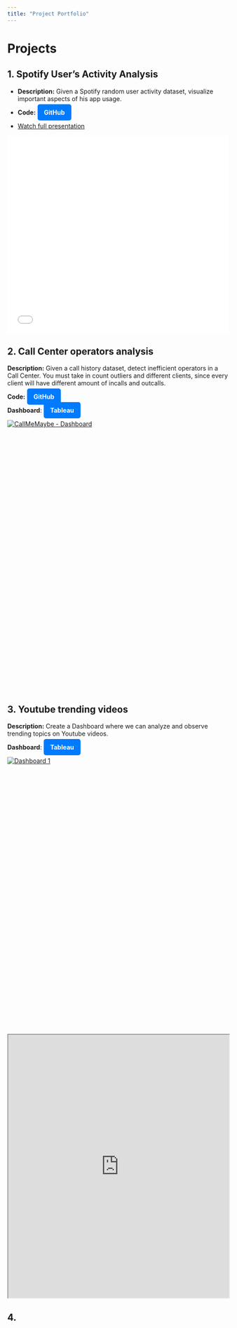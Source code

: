 ```yaml
---
title: "Project Portfolio"
---
```


# Projects

## 1. Spotify User's Activity Analysis
- **Description:** Given a Spotify random user activity dataset, visualize important aspects of his app usage.

- **Code:** <a href="https://github.com/Gubato/gubato.github.io/blob/main/Projects/Spotify/Top%20Spotify%20tracks.ipynb" 
    target="_blank" style="
    background-color:#007BFF;
    color:white;
    padding:10px 15px;
    border-radius:5px;
    text-decoration:none;
    font-weight:bold;"> GitHub </a>

- [Watch full presentation](Projects/Spotify/Presentation.html) 

<iframe src="Projects/Spotify/Presentation.html"
            width="100%"
            height="450px"
            style="border:none;">
</iframe>

## 2. Call Center operators analysis
**Description:** Given a call history dataset, detect inefficient operators in a Call Center. You must take in count outliers and different clients, since every client will have different amount of incalls and outcalls.

**Code:** <a href="https://github.com/Gubato/gubato.github.io/blob/main/Projects/Call%20center%20operators/FP%20-%20Callcenter%20operators%20analysis.ipynb" 
    target="_blank" style="
    background-color:#007BFF;
    color:white;
    padding:10px 15px;
    border-radius:5px;
    text-decoration:none;
    font-weight:bold;"> GitHub </a>

**Dashboard**: <a href="https://public.tableau.com/app/profile/luis.gutierrez2670/viz/Dashboard_17469899994240/Dashboard1#2" 
    target="_blank" style="
    background-color:#007BFF;
    color:white;
    padding:10px 15px;
    border-radius:5px;
    text-decoration:none;
    font-weight:bold;"> Tableau </a> 

<div class='tableauPlaceholder' id='viz1755268621472' style='position: relative'>
  <noscript>
    <a href='#'>
      <img alt='CallMeMaybe - Dashboard' src='https://public.tableau.com/static/images/Da/Dashboard_17469899994240/Dashboard1/1_rss.png' style='border: none' />
    </a>
  </noscript>
  <object class='tableauViz' style='width: 100%; height: 600px;'>
    <param name='host_url' value='https%3A%2F%2Fpublic.tableau.com%2F' />
    <param name='embed_code_version' value='3' />
    <param name='site_root' value='' />
    <param name='name' value='Dashboard_17469899994240/Dashboard1' />
    <param name='tabs' value='no' />
    <param name='toolbar' value='yes' />
    <param name='static_image' value='https://public.tableau.com/static/images/Da/Dashboard_17469899994240/Dashboard1/1.png' />
    <param name='animate_transition' value='yes' />
    <param name='display_static_image' value='yes' />
    <param name='display_spinner' value='yes' />
    <param name='display_overlay' value='yes' />
    <param name='display_count' value='yes' />
    <param name='language' value='es-ES' />
  </object>
</div>

<script type='text/javascript'>
  var divElement = document.getElementById('viz1755268621472');
  var vizElement = divElement.getElementsByTagName('object')[0];
  var scriptElement = document.createElement('script');
  scriptElement.src = 'https://public.tableau.com/javascripts/api/viz_v1.js';
  vizElement.parentNode.insertBefore(scriptElement, vizElement);
</script>


## 3. Youtube trending videos
**Description:** Create a Dashboard where we can analyze and observe trending topics on Youtube videos.

**Dashboard**: <a href="https://public.tableau.com/views/Trendingbytime_17442284945450/Dashboard1?:language=es-ES&:sid=&:redirect=auth&:display_count=n&:origin=viz_share_link" 
    target="_blank" style="
    background-color:#007BFF;
    color:white;
    padding:10px 15px;
    border-radius:5px;
    text-decoration:none;
    font-weight:bold;"> Tableau </a> 

  <div class='tableauPlaceholder' id='viz1755268437130' style='position: relative'>
  <noscript>
    <a href='#'>
      <img alt='Dashboard 1' src='https://public.tableau.com/static/images/Tr/Trendingbytime_17442284945450/Dashboard1/1_rss.png' style='border: none' />
    </a>
  </noscript>
  <object class='tableauViz' style='width: 100%; height: 600px;'>
    <param name='host_url' value='https%3A%2F%2Fpublic.tableau.com%2F' />
    <param name='embed_code_version' value='3' />
    <param name='site_root' value='' />
    <param name='name' value='Trendingbytime_17442284945450/Dashboard1' />
    <param name='tabs' value='no' />
    <param name='toolbar' value='yes' />
    <param name='static_image' value='https://public.tableau.com/static/images/Tr/Trendingbytime_17442284945450/Dashboard1/1.png' />
    <param name='animate_transition' value='yes' />
    <param name='display_static_image' value='yes' />
    <param name='display_spinner' value='yes' />
    <param name='display_overlay' value='yes' />
    <param name='display_count' value='yes' />
    <param name='language' value='es-ES' />
  </object>
</div>

<script type='text/javascript'>
  var divElement = document.getElementById('viz1755268437130');
  var vizElement = divElement.getElementsByTagName('object')[0];
  var scriptElement = document.createElement('script');
  scriptElement.src = 'https://public.tableau.com/javascripts/api/viz_v1.js';
  vizElement.parentNode.insertBefore(scriptElement, vizElement);
</script>


<iframe src="https://drive.google.com/file/d/1eAzhHgkTcwGd9yzGGyq6RomGQg5Dsx2B/view?usp=sharing" width = 100% height = "600px"> </iframe>

## 4. 